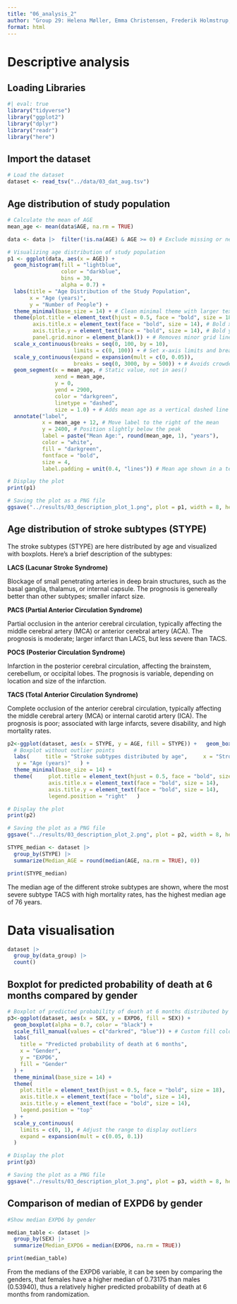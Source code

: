```yaml
---
title: "06_analysis_2"
author: "Group 29: Helena Møller, Emma Christensen, Frederik Holmstrup, Casper Harreby & Laura Christiansen"
format: html
---
```


# Descriptive analysis

## Loading Libraries

```r
#| eval: true
library("tidyverse") 
library("ggplot2") 
library("dplyr") 
library("readr") 
library("here")
```

## Import the dataset

```r
# Load the dataset   
dataset <- read_tsv("../data/03_dat_aug.tsv")
```

## Age distribution of study population

```r

# Calculate the mean of AGE
mean_age <- mean(data$AGE, na.rm = TRUE)

data <- data |>  filter(!is.na(AGE) & AGE >= 0) # Exclude missing or negative ages

# Visualizing age distribution of study population
p1 <- ggplot(data, aes(x = AGE)) +      
  geom_histogram(fill = "lightblue", 
                 color = "darkblue", 
                 bins = 30, 
                 alpha = 0.7) + 
  labs(title = "Age Distribution of the Study Population",             
       x = "Age (years)", 
       y = "Number of People") +      
  theme_minimal(base_size = 14) + # Clean minimal theme with larger text      
  theme(plot.title = element_text(hjust = 0.5, face = "bold", size = 18), 
        axis.title.x = element_text(face = "bold", size = 14), # Bold x-axis title              
        axis.title.y = element_text(face = "bold", size = 14), # Bold y-axis title         
        panel.grid.minor = element_blank()) + # Removes minor grid lines                
  scale_x_continuous(breaks = seq(0, 100, by = 10), 
                     limits = c(0, 100)) + # Set x-axis limits and breaks      
  scale_y_continuous(expand = expansion(mult = c(0, 0.05)), 
                     breaks = seq(0, 3000, by = 500)) + # Avoids crowded y-axis and setting breaks    
  geom_segment(x = mean_age, # Static value, not in aes()
               xend = mean_age, 
               y = 0, 
               yend = 2900, 
               color = "darkgreen", 
               linetype = "dashed", 
               size = 1.0) + # Adds mean age as a vertical dashed line      
  annotate("label", 
           x = mean_age + 12, # Move label to the right of the mean                      
           y = 2400, # Position slightly below the peak                      
           label = paste("Mean Age:", round(mean_age, 1), "years"),                 
           color = "white",                 
           fill = "darkgreen",                 
           fontface = "bold",                 
           size = 4,                      
           label.padding = unit(0.4, "lines")) # Mean age shown in a text box with padding  

# Display the plot
print(p1)

# Saving the plot as a PNG file
ggsave("../results/03_description_plot_1.png", plot = p1, width = 8, height = 4, dpi = 300, bg = "white")
```

## Age distribution of stroke subtypes (STYPE)

The stroke subtypes (STYPE) are here distributed by age and visualized with boxplots. Here's a brief description of the subtypes:

**LACS (Lacunar Stroke Syndrome)**

Blockage of small penetrating arteries in deep brain structures, such as the basal ganglia, thalamus, or internal capsule. The prognosis is genereally better than other subtypes; smaller infarct size.

**PACS (Partial Anterior Circulation Syndrome)**

Partial occlusion in the anterior cerebral circulation, typically affecting the middle cerebral artery (MCA) or anterior cerebral artery (ACA). The prognosis is moderate; larger infarct than LACS, but less severe than TACS.

**POCS (Posterior Circulation Syndrome)**

Infarction in the posterior cerebral circulation, affecting the brainstem, cerebellum, or occipital lobes. The prognosis is variable, depending on location and size of the infarction.

**TACS (Total Anterior Circulation Syndrome)**

Complete occlusion of the anterior cerebral circulation, typically affecting the middle cerebral artery (MCA) or internal carotid artery (ICA). The prognosis is poor; associated with large infarcts, severe disability, and high mortality rates.

```r

p2<-ggplot(dataset, aes(x = STYPE, y = AGE, fill = STYPE)) +   geom_boxplot(alpha = 0.7, outlier.shape = NA) + 
  # Boxplot without outlier points   
  labs(     title = "Stroke subtypes distributed by age",     x = "Stroke Type (STYPE)",     
   y = "Age (years)"   ) +   
  theme_minimal(base_size = 14) + 
  theme(     plot.title = element_text(hjust = 0.5, face = "bold", size = 18),   
             axis.title.x = element_text(face = "bold", size = 14),   
             axis.title.y = element_text(face = "bold", size = 14),
             legend.position = "right"   )

# Display the plot
print(p2)

# Saving the plot as a PNG file
ggsave("../results/03_description_plot_2.png", plot = p2, width = 8, height = 4, dpi = 300, bg = "white")
```

```r
STYPE_median <- dataset |>
  group_by(STYPE) |>
  summarize(Median_AGE = round(median(AGE, na.rm = TRUE), 0))

print(STYPE_median)
```

The median age of the different stroke subtypes are shown, where the most severe subtype TACS with high mortality rates, has the highest median age of 76 years.

# Data visualisation

```r
dataset |> 
  group_by(data_group) |> 
  count()
```

## Boxplot for predicted probability of death at 6 months compared by gender

```r

# Boxplot of predicted probability of death at 6 months distributed by gender
p3<-ggplot(dataset, aes(x = SEX, y = EXPD6, fill = SEX)) +   
  geom_boxplot(alpha = 0.7, color = "black") +    
  scale_fill_manual(values = c("darkred", "blue")) + # Custom fill colors for gender   
  labs(
    title = "Predicted probability of death at 6 months",     
    x = "Gender",     
    y = "EXPD6",     
    fill = "Gender"
  ) + 
  theme_minimal(base_size = 14) +   
  theme(
    plot.title = element_text(hjust = 0.5, face = "bold", size = 18),
    axis.title.x = element_text(face = "bold", size = 14), 
    axis.title.y = element_text(face = "bold", size = 14), 
    legend.position = "top"
  ) +   
  scale_y_continuous(
    limits = c(0, 1), # Adjust the range to display outliers     
    expand = expansion(mult = c(0.05, 0.1))
  )

# Display the plot
print(p3)

# Saving the plot as a PNG file
ggsave("../results/03_description_plot_3.png", plot = p3, width = 8, height = 4, dpi = 300, bg = "white")
```

## Comparison of median of EXPD6 by gender

```r
#Show median EXPD6 by gender  

median_table <- dataset |>
  group_by(SEX) |>
  summarize(Median_EXPD6 = median(EXPD6, na.rm = TRUE)) 

print(median_table)
```

From the medians of the EXPD6 variable, it can be seen by comparing the genders, that females have a higher median of 0.73175 than males (0.53940), thus a relatively higher predicted probability of death at 6 months from randomization.
